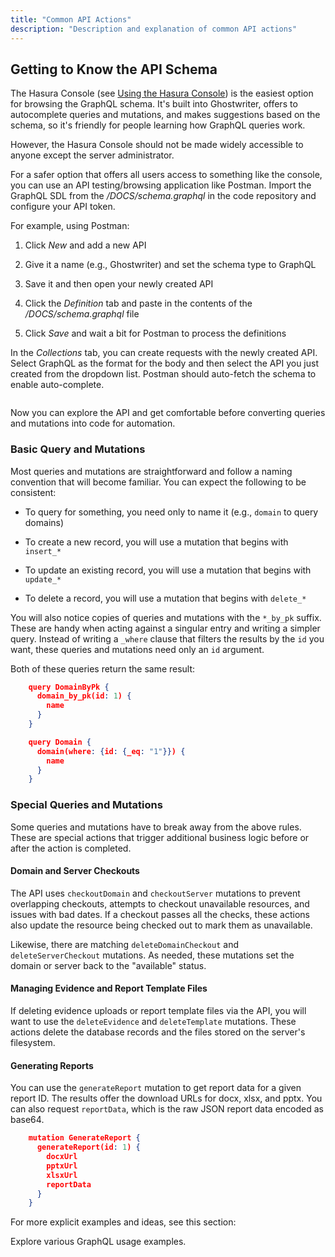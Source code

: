 ```yaml
---
title: "Common API Actions"
description: "Description and explanation of common API actions"
---
```


## Getting to Know the API Schema

The Hasura Console (see [Using the Hasura Console](../../features/graphql-api/using-the-hasura-console)) is the easiest option for browsing the GraphQL schema. It's built into Ghostwriter, offers to autocomplete queries and mutations, and makes suggestions based on the schema, so it's friendly for people learning how GraphQL queries work.

However, the Hasura Console should not be made widely accessible to anyone except the server administrator.

For a safer option that offers all users access to something like the console, you can use an API testing/browsing application like Postman. Import the GraphQL SDL from the _/DOCS/schema.graphql_ in the code repository and configure your API token.

For example, using Postman:

1.  Click _New_ and add a new API

2.  Give it a name (e.g., Ghostwriter) and set the schema type to GraphQL

3.  Save it and then open your newly created API

4.  Click the _Definition_ tab and paste in the contents of the _/DOCS/schema.graphql_ file

5.  Click _Save_ and wait a bit for Postman to process the definitions


In the _Collections_ tab, you can create requests with the newly created API. Select GraphQL as the format for the body and then select the API you just created from the dropdown list. Postman should auto-fetch the schema to enable auto-complete.


<Frame>
  <img src="../../images/features/image-61.png" alt=""/>
</Frame>

Now you can explore the API and get comfortable before converting queries and mutations into code for automation.

### Basic Query and Mutations

Most queries and mutations are straightforward and follow a naming convention that will become familiar. You can expect the following to be consistent:

* To query for something, you need only to name it (e.g., `domain` to query domains)

* To create a new record, you will use a mutation that begins with `insert_*`

* To update an existing record, you will use a mutation that begins with `update_*`

* To delete a record, you will use a mutation that begins with `delete_*`


You will also notice copies of queries and mutations with the `*_by_pk` suffix. These are handy when acting against a singular entry and writing a simpler query. Instead of writing a `_where` clause that filters the results by the `id` you want, these queries and mutations need only an `id` argument.

Both of these queries return the same result:


```json
    query DomainByPk {
      domain_by_pk(id: 1) {
        name
      }
    }

    query Domain {
      domain(where: {id: {_eq: "1"}}) {
        name
      }
    }
```

### Special Queries and Mutations

Some queries and mutations have to break away from the above rules. These are special actions that trigger additional business logic before or after the action is completed.

#### Domain and Server Checkouts

The API uses `checkoutDomain` and `checkoutServer` mutations to prevent overlapping checkouts, attempts to checkout unavailable resources, and issues with bad dates. If a checkout passes all the checks, these actions also update the resource being checked out to mark them as unavailable.

Likewise, there are matching `deleteDomainCheckout` and `deleteServerCheckout` mutations. As needed, these mutations set the domain or server back to the "available" status.

#### Managing Evidence and Report Template Files

If deleting evidence uploads or report template files via the API, you will want to use the `deleteEvidence` and `deleteTemplate` mutations. These actions delete the database records and the files stored on the server's filesystem.

#### Generating Reports

You can use the `generateReport` mutation to get report data for a given report ID. The results offer the download URLs for docx, xlsx, and pptx. You can also request `reportData`, which is the raw JSON report data encoded as base64.

```json
    mutation GenerateReport {
      generateReport(id: 1) {
        docxUrl
        pptxUrl
        xlsxUrl
        reportData
      }
    }
```

For more explicit examples and ideas, see this section:

<CardGroup cols={1}>
  <Card
    title="GraphQL Usage Examples"
    icon="magnifying-glass"
    iconType="solid"
    href="/features/graphql-api/graphql-usage-examples"
  >
    Explore various GraphQL usage examples.
  </Card>
</CardGroup>
